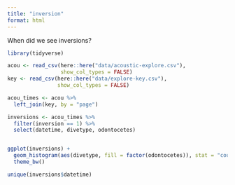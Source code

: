 ```yaml
---
title: "inversion"
format: html
---
```


When did we see inversions?

```r
library(tidyverse)

acou <- read_csv(here::here("data/acoustic-explore.csv"),
                 show_col_types = FALSE)
key <- read_csv(here::here("data/explore-key.csv"), 
                show_col_types = FALSE)

acou_times <- acou %>% 
  left_join(key, by = "page")

inversions <- acou_times %>% 
  filter(inversion == 1) %>% 
  select(datetime, divetype, odontocetes)


ggplot(inversions) + 
  geom_histogram(aes(divetype, fill = factor(odontocetes)), stat = "count") + 
  theme_bw()

unique(inversions$datetime)
```
